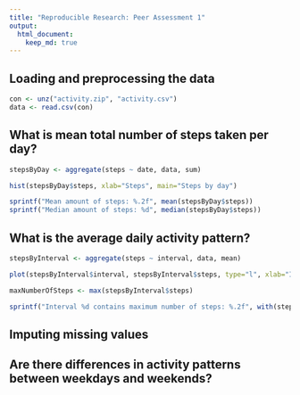```yaml
---
title: "Reproducible Research: Peer Assessment 1"
output: 
  html_document:
    keep_md: true
---
```



## Loading and preprocessing the data

```r
con <- unz("activity.zip", "activity.csv")
data <- read.csv(con)
```

## What is mean total number of steps taken per day?

```r
stepsByDay <- aggregate(steps ~ date, data, sum)

hist(stepsByDay$steps, xlab="Steps", main="Steps by day")

sprintf("Mean amount of steps: %.2f", mean(stepsByDay$steps))
sprintf("Median amount of steps: %d", median(stepsByDay$steps))
```


## What is the average daily activity pattern?

```r
stepsByInterval <- aggregate(steps ~ interval, data, mean)

plot(stepsByInterval$interval, stepsByInterval$steps, type="l", xlab="Interval", ylab="Steps", main="Steps by 5-minutes interval, averaged across all days")

maxNumberOfSteps <- max(stepsByInterval$steps)

sprintf("Interval %d contains maximum number of steps: %.2f", with(stepsByInterval, subset(interval, steps==maxNumberOfSteps)), maxNumberOfSteps)
```


## Imputing missing values



## Are there differences in activity patterns between weekdays and weekends?
